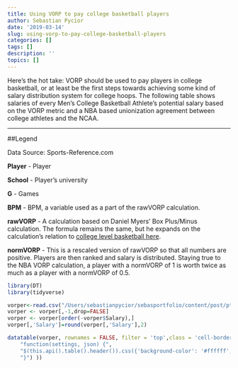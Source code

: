 ```yaml
---
title: Using VORP to pay college basketball players
author: Sebastian Pycior
date: '2019-03-14'
slug: using-vorp-to-pay-college-basketball-players
categories: []
tags: []
description: ''
topics: []
---
```

Here’s the hot take: VORP should be used to pay players in college basketball, or at least be the first steps towards achieving some kind of salary distribution system for college hoops. The following table shows salaries of every Men's College Basketball Athlete's potential salary based on the VORP metric and a NBA based unionization agreement between college athletes and the NCAA. 


***

##Legend

Data Source: Sports-Reference.com

**Player** - Player

**School** - Player's university

**G** - Games

**BPM** - BPM, a variable used as a part of the rawVORP calculation.

**rawVORP** - A calculation based on Daniel Myers' Box Plus/Minus calculation. The formula remains the same, but he expands on the calculation's relation to [college level basketball here](https://www.basketball-reference.com/about/bpm.html#vorp). 

**normVORP** - This is a rescaled version of rawVORP so that all numbers are positive. Players are then ranked and salary is distributed. Staying true to the NBA VORP calculation, a player with a normVORP of 1 is worth twice as much as a player with a normVORP of 0.5.



```r
library(DT)
library(tidyverse)

vorper<-read.csv("/Users/sebastianpycior/sebasportfolio/content/post/ptcombo_rev.csv")
vorper <- vorper[,-1,drop=FALSE]
vorper <- vorper[order(-vorper$Salary),] 
vorper[,'Salary']=round(vorper[,'Salary'],2)

```



```r
datatable(vorper, rownames = FALSE, filter = 'top',class = 'cell-border compact', options = list(pageLength = 5, autoWidth = TRUE, initComplete = JS(
    "function(settings, json) {",
    "$(this.api().table().header()).css({'background-color': '#ffffff', 'color':'#000' });",
    "}") ))
```

